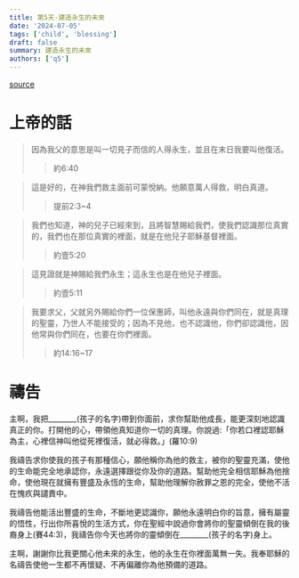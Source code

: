 ```yaml
---
title: 第5天-建造永生的未來
date: '2024-07-05'
tags: ['child', 'blessing']
draft: false
summary: 建造永生的未來
authors: ['q5']
---
```


[source](https://q5help.me/faith/PrayForTheChildren.jsp)

# 上帝的話

> 因為我父的意思是叫一切見子而信的人得永生，並且在末日我要叫他復活。
>> 約6:40

> 這是好的，在神我們救主面前可蒙悅納。他願意萬人得救，明白真道。
>> 提前2:3~4

> 我們也知道，神的兒子已經來到，且將智慧賜給我們，使我們認識那位真實的，我們也在那位真實的裡面，就是在他兒子耶穌基督裡面。
>> 約壹5:20

> 這見證就是神賜給我們永生；這永生也是在他兒子裡面。
>> 約壹5:11

> 我要求父，父就另外賜給你們一位保惠師，叫他永遠與你們同在，就是真理的聖靈，乃世人不能接受的；因為不見他，也不認識他，你們卻認識他，因他常與你們同在，也要在你們裡面。
>> 約14:16~17

# 禱告

主啊，我把________(孩子的名字)帶到你面前，求你幫助他成長，能更深刻地認識真正的你。打開他的心，帶領他真知道你一切的真理。你說過:「你若口裡認耶穌為主，心裡信神叫他從死裡復活，就必得救。」(羅10:9)

我禱告求你使我的孩子有那種信心，願他稱你為他的救主，被你的聖靈充滿，使他的生命能完全地承認你，永遠選擇跟從你及你的道路。幫助他完全相信耶穌為他捨命，使他現在就擁有豐盛及永恆的生命，幫助他理解你赦罪之恩的完全，使他不活在愧疚與譴責中。

我禱告他能活出豐盛的生命，不斷地更認識你，願他永遠明白你的旨意，擁有屬靈的悟性，行出你所喜悅的生活方式，你在聖經中說過你會將你的聖靈傾倒在我的後裔身上(賽44:3)，我禱告你今天也將你的靈傾倒在________(孩子的名字)身上。

主啊，謝謝你比我更關心他未來的永生，他的永生在你裡面萬無一失。我奉耶穌的名禱告使他一生都不再懷疑、不再偏離你為他預備的道路。
